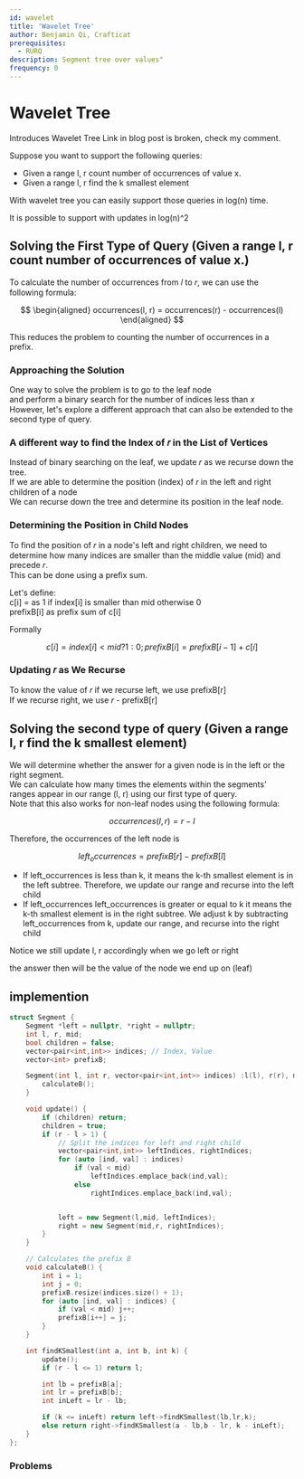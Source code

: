 ```yaml
---
id: wavelet
title: 'Wavelet Tree'
author: Benjamin Qi, Crafticat
prerequisites:
  - RURQ
description: Segment tree over values"
frequency: 0
---
```


# Wavelet Tree

<FocusProblem problem="waveletSam" />
<Resources>
	<Resource
		source = "IOI"
		title = "Wavelet Trees for Competitive Programming"
		url = "https://ioinformatics.org/journal/v10_2016_19_37.pdf"
		starred
	>
		Introduces Wavelet Tree
	</Resource>
	<Resource
		source="CF"
		title="Intro to New DS: Wavelet Trees"
		url="52854"
	>
		Link in blog post is broken, check my comment.
	</Resource>
</Resources>

Suppose you want to support the following queries:

- Given a range l, r count number of occurrences of value x.
- Given a range l, r find the k smallest element

With wavelet tree you can easily support those queries in log(n) time.

<Info title="Additional information">
  It is possible to support with updates in log(n)^2
</Info>

## Solving the First Type of Query (Given a range l, r count number of occurrences of value x.)

To calculate the number of occurrences from 𝑙 to 𝑟, we can use the following
formula:

$$
\begin{aligned}
occurrences(l, r) = occurrences(r) - occurrences(l)
\end{aligned}
$$

This reduces the problem to counting the number of occurrences in a prefix.

### Approaching the Solution

One way to solve the problem is to go to the leaf node  
and perform a binary search for the number of indices less than 𝑥  
However, let's explore a different approach that can also be extended to the
second type of query.

### A different way to find the Index of 𝑟 in the List of Vertices

Instead of binary searching on the leaf, we update 𝑟 as we recurse down the
tree.  
If we are able to determine the position (index) of 𝑟 in the left and right
children of a node  
We can recurse down the tree and determine its position in the leaf node.

### Determining the Position in Child Nodes

To find the position of 𝑟 in a node's left and right children, we need to
determine how many indices are smaller than the middle value (mid) and precede
𝑟.  
This can be done using a prefix sum.

Let's define:  
c[i] = as 1 if index[i] is smaller than mid otherwise 0  
prefixB[i] as prefix sum of c[i]

Formally

$$
c[i] = index[i] < mid ? 1 : 0;
prefixB[i] = prefixB[i - 1] + c[i]
$$

### Updating 𝑟 as We Recurse

To know the value of 𝑟 if we recurse left, we use prefixB[r]  
If we recurse right, we use 𝑟 - prefixB[r]

## Solving the second type of query (Given a range l, r find the k smallest element)

We will determine whether the answer for a given node is in the left or the
right segment.  
We can calculate how many times the elements within the segments' ranges appear
in our range (l, r) using our first type of query.  
Note that this also works for non-leaf nodes using the following formula:

$$
occurrences(l, r) = r - l
$$

Therefore, the occurrences of the left node is

$$
left_occurrences = prefixB[r] - prefixB[l]
$$

- If left_occurrences is less than k, it means the k-th smallest element is in
  the left subtree. Therefore, we update our range and recurse into the left
  child
- If left_occurrences left_occurrences is greater or equal to k it means the
  k-th smallest element is in the right subtree. We adjust k by subtracting
  left_occurrences from k, update our range, and recurse into the right child

<Info title="Notice">
  Notice we still update l, r accordingly when we go left or right
</Info>

the answer then will be the value of the node we end up on (leaf)

## implemention

<CPPSection>

```cpp
struct Segment {
    Segment *left = nullptr, *right = nullptr;
    int l, r, mid;
    bool children = false;
    vector<pair<int,int>> indices; // Index, Value
    vector<int> prefixB;

    Segment(int l, int r, vector<pair<int,int>> indices) :l(l), r(r), mid((r + l) / 2), indices(std::move(indices)) {
        calculateB();
    }

    void update() {
        if (children) return;
        children = true;
        if (r - l > 1) {
            // Split the indices for left and right child
            vector<pair<int,int>> leftIndices, rightIndices;
            for (auto [ind, val] : indices)
                if (val < mid)
                    leftIndices.emplace_back(ind,val);
                else
                    rightIndices.emplace_back(ind,val);


            left = new Segment(l,mid, leftIndices);
            right = new Segment(mid,r, rightIndices);
        }
    }

    // Calculates the prefix B
    void calculateB() {
        int i = 1;
        int j = 0;
        prefixB.resize(indices.size() + 1);
        for (auto [ind, val] : indices) {
            if (val < mid) j++;
            prefixB[i++] = j;
        }
    }

    int findKSmallest(int a, int b, int k) {
        update();
        if (r - l <= 1) return l;

        int lb = prefixB[a];
        int lr = prefixB[b];
        int inLeft = lr - lb;

        if (k <= inLeft) return left->findKSmallest(lb,lr,k);
        else return right->findKSmallest(a - lb,b - lr, k - inLeft);
    }
};
```

</CPPSection>

### Problems

<Problems problems="wavelet" />
